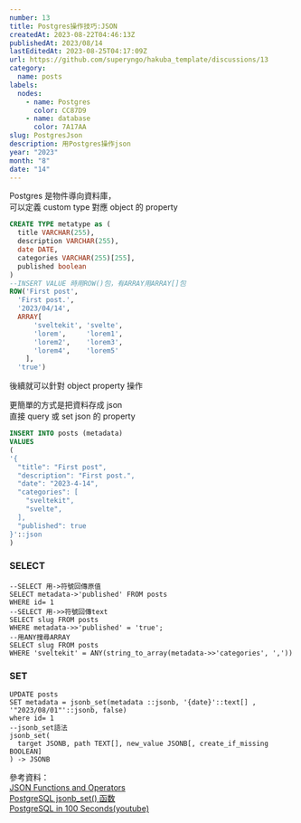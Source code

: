 ```yaml
---
number: 13
title: Postgres操作技巧:JSON
createdAt: 2023-08-22T04:46:13Z
publishedAt: 2023/08/14
lastEditedAt: 2023-08-25T04:17:09Z
url: https://github.com/superyngo/hakuba_template/discussions/13
category:
  name: posts
labels:
  nodes:
    - name: Postgres
      color: CC87D9
    - name: database
      color: 7A17AA
slug: PostgresJson
description: 用Postgres操作json
year: "2023"
month: "8"
date: "14"
---
```



Postgres 是物件導向資料庫，  
可以定義 custom type 對應 object 的 property

```sql
CREATE TYPE metatype as (
  title VARCHAR(255),
  description VARCHAR(255),
  date DATE,
  categories VARCHAR(255)[255],
  published boolean
)
--INSERT VALUE 時用ROW()包，有ARRAY用ARRAY[]包
ROW('First post',
  'First post.',
  '2023/04/14',
  ARRAY[
      'sveltekit', 'svelte',
      'lorem',     'lorem1',
      'lorem2',    'lorem3',
      'lorem4',    'lorem5'
    ],
  'true')
```

後續就可以針對 object property 操作

更簡單的方式是把資料存成 json  
直接 query 或 set json 的 property

```sql
INSERT INTO posts (metadata)
VALUES
(
'{
  "title": "First post",
  "description": "First post.",
  "date": "2023-4-14",
  "categories": [
    "sveltekit",
    "svelte",
  ],
  "published": true
}'::json
)
```

### SELECT

```
--SELECT 用->符號回傳原值
SELECT metadata->'published' FROM posts
WHERE id= 1
--SELECT 用->>符號回傳text
SELECT slug FROM posts
WHERE metadata->>'published' = 'true';
--用ANY搜尋ARRAY
SELECT slug FROM posts
WHERE 'sveltekit' = ANY(string_to_array(metadata->>'categories', ','))
```

### SET

```
UPDATE posts
SET metadata = jsonb_set(metadata ::jsonb, '{date}'::text[] , '"2023/08/01"'::jsonb, false)
where id= 1
--jsonb_set語法
jsonb_set(
  target JSONB, path TEXT[], new_value JSONB[, create_if_missing BOOLEAN]
) -> JSONB
```

參考資料：  
[JSON Functions and Operators](https://www.postgresql.org/docs/9.3/functions-json.html)  
[PostgreSQL jsonb_set() 函数](https://www.sjkjc.com/postgresql-ref/jsonb_set/)  
[PostgreSQL in 100 Seconds(youtube)](https://www.youtube.com/watch?v=n2Fluyr3lbc)
